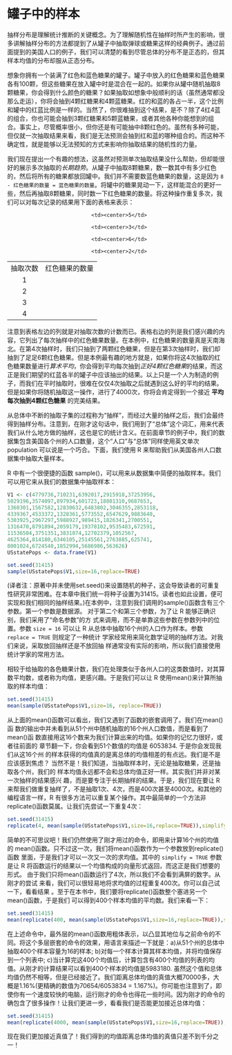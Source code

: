 罐子中的样本
==========

抽样分布是理解统计推断的关键概念。为了理解随机性在抽样时所产生的影响，很多讲解抽样分布的方法都提到了从罐子中抽取弹球或糖果这样的经典例子。通过前面提到的美国人口的例子，我们可以清楚的看到尽管总体的分布不是正态的，但其样本均值的分布却服从正态分布。

想象你拥有一个装满了红色和蓝色糖果的罐子。罐子中放入的红色糖果和蓝色糖果各有100颗，但这些糖果在放入罐中时是混合在一起的。如果你从罐中随机抽取8颗糖果，你会得到什么颜色的糖果？如果抽取如想象中般顺利的话（虽然通常都没那么走运），你将会抽到4颗红糖果和4颗蓝糖果。红的和蓝的各占一半，这个比例和罐中的红蓝比例是一样的。当然了，你很难抽到这个结果，是不？除了4红4蓝的组合，你也可能会抽到3颗红糖果和5颗蓝糖果，或者其他各种你能想到的组合。事实上，尽管概率很小，但你还是有可能抽中8颗红色的。虽然有多种可能，但仅就一次抽取结果来看，我们是无法预测会抽到红和蓝的哪种组合的。而这种不确定性，就是能够以无法预知的方式来影响你抽取结果的随机性的力量。

我们现在提出一个有趣的想法，这虽然对预测单次抽取结果没什么帮助，但却能很好的展示多次抽取的*长期趋势*。从罐子中抽取8颗糖果，数一数其中有多少红色的，然后将所有的糖果都放回罐中。我们并不需要数蓝色糖果的数量，这是因为 `8 - 红色糖果的数量 = 蓝色糖果的数量`。将罐中的糖果晃动一下，这样能混合的更好一些，然后再抽取8颗糖果，同时数一下红色糖果的数量。将这种操作重复多次，我们可以对每次记录的结果用下面的表格来表示：
<center>
<table>
   <tr>
      <td>抽取次数</td>
      <td>红色糖果的数量</td>
   </tr>
   <tr>
      <td><center>1</td>
      <td><center>5</td>

   </tr>
   <tr>
      <td><center>2</td>
      <td><center>3</td>
   </tr>
   <tr>
      <td><center>3</td>
      <td><center>6</td>
   </tr>
   <tr>
      <td><center>4</td>
      <td><center>2</td>
   </tr>
</table>
</center>

注意到表格左边的列就是对抽取次数的计数而已。表格右边的列是我们感兴趣的内容，它列出了每次抽样中的红色糖果数量。在本例中，红色糖果的数量真是天南海北。在第4次抽样时，我们只抽到了两颗红色糖果，但是在第3次抽样时，我们却抽到了足足6颗红色糖果。但是本例最有趣的地方就是，如果你将这4次抽取的红色糖果数量进行*算术平均*，你会得到平均每次抽到*正好4颗红色糖果*的结果，而这正是我们期望的红蓝各半的罐子中应该抽出的结果。以上只是一个人为制造的例子，而我们在平时抽取时，很难在仅仅4次抽取之后就遇到这么好的平均的结果。但是如果你将随机抽取这一操作，进行了4000次，你将会肯定得到一个接近 **平均每次抽到4颗红色糖果** 的完美结果。

从总体中不断的抽取子集的过程称为“抽样”，而经过大量的抽样之后，我们会最终得到抽样分布。注意到，在刚才这句话中，我们用到了“总体”这个词汇，用来代表我们从什么地方做的抽样，这也是它的统计含义。在前面章节的例子中，我们的数据集包含美国各个州的人口数量，这个“人口”与“总体”同样使用英文单次 population 可以说是一个巧合。下面，我们使用 R 来帮助我们从美国各州人口数据集中抽取大量样本。

R 中有一个很便捷的函数 sample()，可以用来从数据集中简便的抽取样本。我们可以用它来从我们的数据集中抽取样本：
```r
V1 <- c(4779736,710231,6392017,2915918,37253956,
5029196,3574097,897934,601723,18801310,9687653,
1360301,1567582,12830632,6483802,3046355,2853118,
4339367,4533372,1328361,5773552,6547629,9883640,
5303925,2967297,5988927,989415,1826341,2700551,
1316470,8791894,2059179,19378102,9535483,672591,
11536504,3751351,3831074,12702379,1052567,
4625364,814180,6346105,25145561,2763885,625741,
8001024,6724540,1852994,5686986,563626)
USstatePops <- data.frame(V1)
```

```r
set.seed(31415)
sample(USstatePops$V1,size=16,replace=TRUE)
```

(译者注：原著中并未使用set.seed()来设置随机的种子，这会导致读者的可重复性研究非常困难。在本章中我们统一将种子设置为31415。读者也如此设置，便可实现和我们相同的抽样结果。)在本例中，注意到我们调用的sample()函数含有三个参数。第一个参数是数据源。
对于第二个和第三个参数，为了让 R 能够正确识别，我们采用了“命名参数”的方
式来调用，而不是单靠这些参数在参数列中的位置。参数 `size = 16` 可以让 R 
从总体中抽取16个州的人口作为样本。参数 `replace = TRUE` 则规定了一种统计
学家经常用来简化数学证明的抽样方法。对我们来说，采取放回抽样还是不放回抽
样通常没有实际的影响，所以我们直接使用统计学家的常用方法。

相较于给抽取的各色糖果计数，我们在处理类似于各州人口的这类数值时，对其算数平均数，或者称为均值，更感兴趣。于是我们可以让 R 使用mean()来计算所抽取的样本均值：

```r
set.seed(31415)
mean(sample(USstatePops$V1,size=16, replace=TRUE))
```

从上面的mean()函数可以看出，我们又遇到了函数的嵌套调用了。我们在mean()函
数的输出中并未看到从51个州中随机抽取的16个州人口数值，而是看到了mean()函
数直接用这16个数来为我们计算出来的均值。如果你的记忆力很好，或者往前面的
章节翻一下，你会看到51个数值的均值是 6053834. 于是你会发现我们从这16个州
的样本获得的均值真的是离总体的均值相差的有点远。我们是不是应该感到焦虑？
当然不是！我们知道，当抽取样本时，无论是抽取糖果，还是抽取各个州，我们的
样本均值永远都不会和总体均值正好一样。其实我们并非对某一次抽样的结果感兴
趣，而是要专注于长期抽样的结果。于是，我们现在要让 R 来帮我们做重复抽样了，不是抽取1次、4次，而是400次甚至4000次。和其他的编程语言一样，R 有很多方法可以重复某个操作。其中最简单的一个方法非replicate()函数莫属。让我们先尝试一下重复4次：

```r
set.seed(31415)
replicate(4, mean(sample(USstatePops$V1,size=16,replace=TRUE)),simplify=TRUE)
```

简单的不可思议吧！我们仍然使用了刚才用过的命令，即用来计算16个州的均值的
mean()函数。只不过这一次，我们将mean()函数作为一个参数放到replicate()函数
里面，于是我们才可以一次又一次的求均值。其中的 `simplify = TRUE` 参数是让 
R 将函数运行的结果以一个均值构成的向量形式返回，而这正是我们想要的形式。
由于我们只将mean()函数运行了4次，所以我们不会看到满屏的数字。从刚才的尝试
来看，我们可以很轻易地将求均值的过程重复400次。你可以自己试一下，看看结果
。至于在本书中，我们要将replicate()函数整个塞进另一个mean()函数，于是我们
可以得到400个样本均值的平均数。我们来看一下：

```r
set.seed(31415)
mean(replicate(400, mean(sample(USstatePops$V1,size=16,replace=TRUE)),simplify=TRUE))
```

在上述命令中，最外层的mean()函数用粗体表示，以凸显其地位与之前命令的不同。将这个多层嵌套的命令的效果，用语言来描述一下就是：a)从51个州的总体中抽取400个样本容量为16的样本; b)对每一个样本计算其样本均值，并将均值保存到一个列表中; c)当计算完这400个均值后，计算包含有400个均值的列表的均值。从刚才的计算结果可以看到400个样本的均值是5983180. 虽然这个值和总体均值仍然不相等，但是已经接近了。我们距离总体均值的真值大概70000多，大概是1.16%(更精确的数值为70654/6053834 = 1.167%)。你可能也注意到了，即使你有一个速度较快的电脑，运行刚才的命令也得花一些时间。因为刚才的命令的确包含了很多操作！让我们更进一步，看看我们是否能更加接近总体均值：

```r
set.seed(31415)
mean(replicate(4000, mean(sample(USstatePops$V1,size=16,replace=TRUE)),simplify=TRUE))
```

现在我们更加接近真值了！我们得到的均值距离总体均值的真值只差不到千分之一！